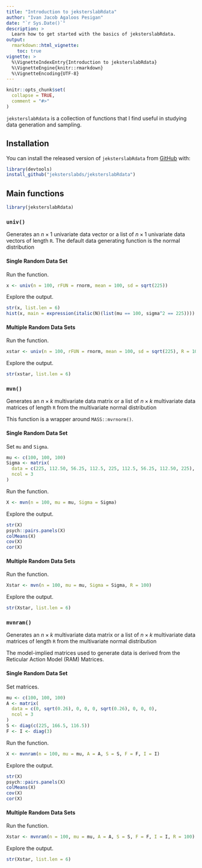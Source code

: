 ```yaml
---
title: "Introduction to jeksterslabRdata"
author: "Ivan Jacob Agaloos Pesigan"
date: "`r Sys.Date()`"
description: >
  Learn how to get started with the basics of jeksterslabRdata.
output:
  rmarkdown::html_vignette:
    toc: true
vignette: >
  %\VignetteIndexEntry{Introduction to jeksterslabRdata}
  %\VignetteEngine{knitr::rmarkdown}
  %\VignetteEncoding{UTF-8}
---
```


```r
knitr::opts_chunk$set(
  collapse = TRUE,
  comment = "#>"
)
```

`jeksterslabRdata` is a collection of functions that I find useful in studying data generation and sampling.

## Installation

You can install the released version of `jeksterslabRdata` from [GitHub](https://github.com/jeksterslabds/jeksterslabRdata) with:

```r
library(devtools)
install_github("jeksterslabds/jeksterslabRdata")
```

## Main functions

```r
library(jeksterslabRdata)
```

### `univ()`

Generates an $n \times 1$ univariate data vector
or a list of $n \times 1$ univariate data vectors of length `R`.
The default data generating function
is the normal distribution

\begin{equation}
  X \sim \mathcal{N} \left( \mu, \sigma^2 \right) .
  %(\#eq:dist-X-norm)
\end{equation}

#### Single Random Data Set

Run the function.

```r
x <- univ(n = 100, rFUN = rnorm, mean = 100, sd = sqrt(225))
```

Explore the output.

```r
str(x, list.len = 6)
hist(x, main = expression(italic(N)(list(mu == 100, sigma^2 == 225))))
```

#### Multiple Random Data Sets

Run the function.

```r
xstar <- univ(n = 100, rFUN = rnorm, mean = 100, sd = sqrt(225), R = 100)
```

Explore the output.

```r
str(xstar, list.len = 6)
```

### `mvn()`

Generates an $n \times k$ multivariate data matrix
or a list of $n \times k$ multivariate data matrices of length `R`
from the multivariate normal distribution

\begin{equation}
  \mathbf{X} \sim \mathcal{N}_{k}
  \left( \boldsymbol{\mu}, \boldsymbol{\Sigma} \right) .
  %(\#eq:dist-X-mvn)
\end{equation}

\noindent This function is a wrapper around `MASS::mvrnorm()`.

#### Single Random Data Set

Set `mu` and `Sigma`.

```r
mu <- c(100, 100, 100)
Sigma <- matrix(
  data = c(225, 112.50, 56.25, 112.5, 225, 112.5, 56.25, 112.50, 225),
  ncol = 3
)
```

Run the function.

```r
X <- mvn(n = 100, mu = mu, Sigma = Sigma)
```

Explore the output.

```r
str(X)
psych::pairs.panels(X)
colMeans(X)
cov(X)
cor(X)
```

#### Multiple Random Data Sets

Run the function.

```r
Xstar <- mvn(n = 100, mu = mu, Sigma = Sigma, R = 100)
```

Explore the output.

```r
str(Xstar, list.len = 6)
```

### `mvnram()`

Generates an $n \times k$ multivariate data matrix
or a list of $n \times k$ multivariate data matrices of length `R`
from the multivariate normal distribution

\begin{equation}
  \mathbf{X} \sim \mathcal{N}_{k}
  \left( \boldsymbol{\mu}, \boldsymbol{\Sigma} \right) .
  %(\#eq:dist-X-mvn)
\end{equation}

\noindent The model-implied matrices used to generate data
is derived from the Reticular Action Model (RAM) Matrices.

#### Single Random Data Set

Set matrices.

```r
mu <- c(100, 100, 100)
A <- matrix(
  data = c(0, sqrt(0.26), 0, 0, 0, sqrt(0.26), 0, 0, 0),
  ncol = 3
)
S <- diag(c(225, 166.5, 116.5))
F <- I <- diag(3)
```

Run the function.

```r
X <- mvnram(n = 100, mu = mu, A = A, S = S, F = F, I = I)
```

Explore the output.

```r
str(X)
psych::pairs.panels(X)
colMeans(X)
cov(X)
cor(X)
```

#### Multiple Random Data Sets

Run the function.

```r
Xstar <- mvnram(n = 100, mu = mu, A = A, S = S, F = F, I = I, R = 100)
```

Explore the output.

```r
str(Xstar, list.len = 6)
```

